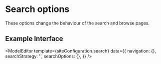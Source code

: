 

# Search options
These options change the behaviour of the search and browse pages.


<ConfigOverview config={siteConfiguration.search} />

## Example Interface

<ModelEditor
  template={siteConfiguration.search}
  data={{
    navigation: {},
    searchStrategy: '',
    searchOptions: {},
  }}
/>
